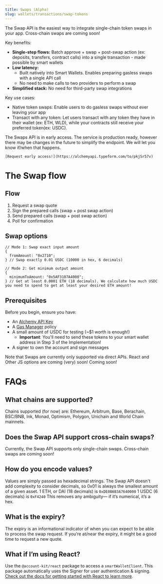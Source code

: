 ```yaml
---
title: Swaps (Alpha)
slug: wallets/transactions/swap-tokens
---
```


The Swap API is the easiest way to integrate single-chain token swaps in your app. Cross-chain swaps are coming soon!

Key benefits:

- **Single-step flows:** Batch approve + swap + post-swap action (ex: deposits, transfers, contract calls) into a single transaction - made possible by smart wallets
- **Low latency:**
  - Built natively into Smart Wallets. Enables preparing gasless swaps with a single API call
  - No need to make calls to two providers to perform a swap
- **Simplified stack:** No need for third-party swap integrations

Key use cases:

- Native token swaps: Enable users to do gasless swaps without ever leaving your app
- Transact with any token: Let users transact with any token they have in their wallet (ex: ETH, WLD), while your contracts still receive your preferred token(ex: USDC).

<Tip>
    The Swaps API is in early access. The service is production ready, however there may be changes in the future to simplify the endpoint. We will let you know if/when that happens.

    [Request early access!](https://alchemyapi.typeform.com/to/pkjSr57v)

</Tip>

# The Swap flow

## **Flow**

1. Request a swap quote
2. Sign the prepared calls (swap + post swap action)
3. Send prepared calls (swap + post swap action)
4. Poll for confirmation

## **Swap options**

```tsx
// Mode 1: Swap exact input amount
{
  fromAmount: "0x2710";
} // Swap exactly 0.01 USDC (10000 in hex, 6 decimals)

// Mode 2: Get minimum output amount
{
  minimumToAmount: "0x5AF3107A4000";
} // Get at least 0.0001 ETH (18 decimals). We calculate how much USDC you need to spend to get at least your desired ETH amount!
```

## Prerequisites

Before you begin, ensure you have:

- An [Alchemy API Key](https://dashboard.alchemy.com/apps)
- A [Gas Manager](https://dashboard.alchemy.com/gas-manager/policy/create) policy
- A small amount of USDC for testing (~$1 worth is enough!)
  - **Important**: You'll need to send these tokens to your smart wallet address in Step 3 of the Implementation!
- A signer to own the account and sign messages

<Info>
  Note that Swaps are currently only supported via direct APIs. React and Other
  JS options are coming (very) soon!
</Info>

<Tabs>
  <Tab title="APIs">
    <Markdown src="api.mdx" />
  </Tab>
  <Tab title="Other JS">
    <Markdown src="client.mdx" />
  </Tab>
  <Tab title="React">Coming soon!</Tab>
</Tabs>

# FAQs

## What chains are supported?

Chains supported (for now) are: Ethereum, Arbitrum, Base, Berachain, BSC/BNB, Ink, Monad, Optimism, Polygon, Unichain and World Chain mainnets.

## Does the Swap API support cross-chain swaps?

Currently, the Swap API supports only single-chain swaps. Cross-chain swaps are coming soon!

## How do you encode values?

Values are simply passed as hexadecimal strings. The Swap API doesn't add complexity to consider decimals, so 0x01 is always the smallest amount of a given asset.
1 ETH, or DAI (18 decimals) is `0xDE0B6B3A7640000`
1 USDC (6 decimals) is `0xF4240`
This removes any ambiguity— if it’s numerical, it’s a hex.

## What is the expiry?

The expiry is an informational indicator of when you can expect to be able to process the swap request. If you’re at/near the expiry, it might be a good time to request a new quote.

## What if I’m using React?

Use the `@account-kit/react` package to access a `smartWalletClient`. This package automatically uses the Signer for user authentication & signing. [Check out the docs for getting started with React to learn more](/wallets/react/quickstart).
